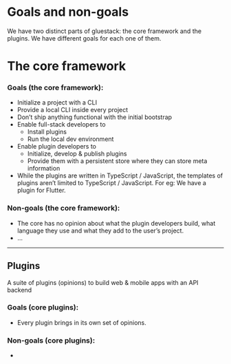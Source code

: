 # Goals and non-goals

We have two distinct parts of gluestack: the core framework and the plugins. We have different goals for each one of them.

# The core framework

### Goals (the core framework):

- Initialize a project with a CLI
- Provide a local CLI inside every project
- Don’t ship anything functional with the initial bootstrap
- Enable full-stack developers to
  - Install plugins
  - Run the local dev environment
- Enable plugin developers to
  - Initialize, develop & publish plugins
  - Provide them with a persistent store where they can store meta information
- While the plugins are written in TypeScript / JavaScript, the templates of plugins aren’t limited to TypeScript / JavaScript. For eg: We have a plugin for Flutter.

### Non-goals (the core framework):

- The core has no opinion about what the plugin developers build, what language they use and what they add to the user’s project.
- …

---

## Plugins

A suite of plugins (opinions) to build web & mobile apps with an API backend

### Goals (core plugins):

- Every plugin brings in its own set of opinions.

### Non-goals (core plugins):

-
